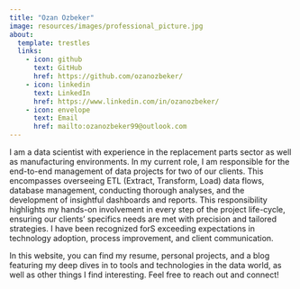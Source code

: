 ```yaml
---
title: "Ozan Ozbeker"
image: resources/images/professional_picture.jpg
about:
  template: trestles
  links: 
    - icon: github
      text: GitHub
      href: https://github.com/ozanozbeker/
    - icon: linkedin
      text: LinkedIn
      href: https://www.linkedin.com/in/ozanozbeker/
    - icon: envelope
      text: Email
      href: mailto:ozanozbeker99@outlook.com
---
```


I am a data scientist with experience in the replacement parts sector as well as manufacturing environments. In my current role, I am responsible for the end-to-end management of data projects for two of our clients. This encompasses overseeing ETL (Extract, Transform, Load) data flows, database management, conducting thorough analyses, and the development of insightful dashboards and reports. This responsibility highlights my hands-on involvement in every step of the project life-cycle, ensuring our clients' specifics needs are met with precision and tailored strategies. I have been recognized forS exceeding expectations in technology adoption, process improvement, and client communication.

In this website, you can find my resume, personal projects, and a blog featuring my deep dives in to tools and technologies in the data world, as well as other things I find interesting. Feel free to reach out and connect!
